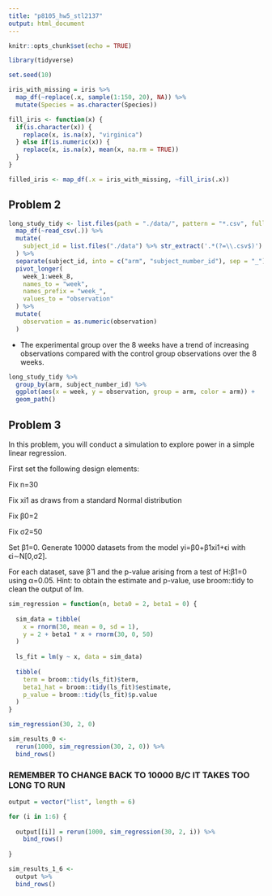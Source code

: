 ```yaml
---
title: "p8105_hw5_stl2137"
output: html_document
---
```


```r
knitr::opts_chunk$set(echo = TRUE)

library(tidyverse)
```

```r
set.seed(10)

iris_with_missing = iris %>% 
  map_df(~replace(.x, sample(1:150, 20), NA)) %>%
  mutate(Species = as.character(Species))
```

```r
fill_iris <- function(x) {
  if(is.character(x)) {
    replace(x, is.na(x), "virginica")
  } else if(is.numeric(x)) {
    replace(x, is.na(x), mean(x, na.rm = TRUE))
  }
}

filled_iris <- map_df(.x = iris_with_missing, ~fill_iris(.x))
```

## Problem 2

```r
long_study_tidy <- list.files(path = "./data/", pattern = "*.csv", full.names = TRUE) %>% 
  map_df(~read_csv(.)) %>% 
  mutate(
    subject_id = list.files("./data") %>% str_extract('.*(?=\\.csv$)')
  ) %>% 
  separate(subject_id, into = c("arm", "subject_number_id"), sep = "_") %>% 
  pivot_longer(
    week_1:week_8,
    names_to = "week",
    names_prefix = "week_",
    values_to = "observation"
  ) %>% 
  mutate(
    observation = as.numeric(observation)
  ) 
```

* The experimental group over the 8 weeks have a trend of increasing observations compared with the control group observations over the 8 weeks. 

```r
long_study_tidy %>% 
  group_by(arm, subject_number_id) %>% 
  ggplot(aes(x = week, y = observation, group = arm, color = arm)) +
  geom_path() 
```


## Problem 3

In this problem, you will conduct a simulation to explore power in a simple linear regression.

First set the following design elements:

Fix n=30

Fix xi1 as draws from a standard Normal distribution

Fix β0=2

Fix σ2=50

Set β1=0. Generate 10000 datasets from the model yi=β0+β1xi1+ϵi with ϵi∼N[0,σ2]. 

For each dataset, save β̂ 1 and the p-value arising from a test of H:β1=0 using α=0.05. Hint: to obtain the estimate and p-value, use broom::tidy to clean the output of lm.

```r

sim_regression = function(n, beta0 = 2, beta1 = 0) {
  
  sim_data = tibble(
    x = rnorm(30, mean = 0, sd = 1),
    y = 2 + beta1 * x + rnorm(30, 0, 50)
  )
  
  ls_fit = lm(y ~ x, data = sim_data)
  
  tibble(
    term = broom::tidy(ls_fit)$term,
    beta1_hat = broom::tidy(ls_fit)$estimate,
    p_value = broom::tidy(ls_fit)$p.value
  )
}

sim_regression(30, 2, 0)

sim_results_0 <- 
  rerun(1000, sim_regression(30, 2, 0)) %>% 
  bind_rows()
```

### REMEMBER TO CHANGE BACK TO 10000 B/C IT TAKES TOO LONG TO RUN ### 

```r

output = vector("list", length = 6)

for (i in 1:6) {
  
  output[[i]] = rerun(1000, sim_regression(30, 2, i)) %>% 
    bind_rows()
  
}

sim_results_1_6 <-
  output %>% 
  bind_rows()
```



